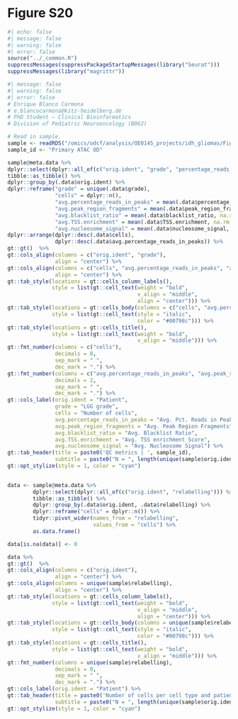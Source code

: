# Figure S20 {.unnumbered}

```r
#| echo: false
#| message: false
#| warning: false
#| error: false
source("../_common.R")
suppressMessages(suppressPackageStartupMessages(library("Seurat")))
suppressMessages(library("magrittr"))
```

```r
#| message: false
#| warning: false
#| error: false
# Enrique Blanco Carmona
# e.blancocarmona@kitz-heidelberg.de
# PhD Student – Clinical Bioinformatics
# Division of Pediatric Neurooncology (B062)

# Read in sample.
sample <- readRDS("/omics/odcf/analysis/OE0145_projects/idh_gliomas/Figures_Science/revision/IDH_gliomas_book/datasets/primary_ATAC_OD.rds")
sample_id <- "Primary ATAC OD"
```



```r
sample@meta.data %>% 
dplyr::select(dplyr::all_of(c("orig.ident", "grade", "percentage_reads_in_peaks", "peak_region_fragments", "blacklist_ratio", "TSS.enrichment", "nucleosome_signal"))) %>% 
tibble::as_tibble() %>% 
dplyr::group_by(.data$orig.ident) %>% 
dplyr::reframe("grade" = unique(.data$grade),
               "cells" = dplyr::n(),
               "avg.percentage_reads_in_peaks" = mean(.data$percentage_reads_in_peaks, na.rm = TRUE),
               "avg.peak_region_fragments" = mean(.data$peak_region_fragments, na.rm = TRUE),
               "avg.blacklist_ratio" = mean(.data$blacklist_ratio, na.rm = TRUE),
               "avg.TSS.enrichment" = mean(.data$TSS.enrichment, na.rm = TRUE),
               "avg.nucleosome_signal" = mean(.data$nucleosome_signal, na.rm = TRUE)) %>% 
dplyr::arrange(dplyr::desc(.data$cells), 
               dplyr::desc(.data$avg.percentage_reads_in_peaks)) %>% 
gt::gt()  %>% 
gt::cols_align(columns = c("orig.ident", "grade"),
               align = "center") %>% 
gt::cols_align(columns = c("cells", "avg.percentage_reads_in_peaks", "avg.peak_region_fragments", "avg.blacklist_ratio", "avg.TSS.enrichment", "avg.nucleosome_signal"),
               align = "center") %>% 
gt::tab_style(locations = gt::cells_column_labels(),
              style = list(gt::cell_text(weight = "bold",
                                         v_align = "middle",
                                         align = "center"))) %>% 
gt::tab_style(locations = gt::cells_body(columns = c("cells", "avg.percentage_reads_in_peaks", "avg.peak_region_fragments", "avg.blacklist_ratio", "avg.TSS.enrichment", "avg.nucleosome_signal")),
              style = list(gt::cell_text(style = "italic",
                                         color = "#00798c"))) %>% 
gt::tab_style(locations = gt::cells_title(),
              style = list(gt::cell_text(weight = "bold",
                                         v_align = "middle"))) %>% 
gt::fmt_number(columns = c("cells"), 
               decimals = 0,
               sep_mark = " ",
               dec_mark = ".") %>% 
gt::fmt_number(columns = c("avg.percentage_reads_in_peaks", "avg.peak_region_fragments", "avg.blacklist_ratio", "avg.TSS.enrichment", "avg.nucleosome_signal"), 
               decimals = 2,
               sep_mark = " ",
               dec_mark = ".") %>% 
gt::cols_label(orig.ident = "Patient",
               grade = "LGG grade",
               cells = "Number of cells",
               avg.percentage_reads_in_peaks = "Avg. Pct. Reads in Peaks",
               avg.peak_region_fragments = "Avg. Peak Region Fragments",
               avg.blacklist_ratio = "Avg. Blacklist Ratio",
               avg.TSS.enrichment = "Avg. TSS enrichment Score",
               avg.nucleosome_signal = "Avg. Nucleosome Signal") %>% 
gt::tab_header(title = paste0('QC metrics | ', sample_id),
               subtitle = paste0("N = ", length(unique(sample$orig.ident)))) %>%
gt::opt_stylize(style = 1, color = "cyan")
            
```

```r
data <- sample@meta.data %>% 
        dplyr::select(dplyr::all_of(c("orig.ident", "relabelling"))) %>% 
        tibble::as_tibble() %>% 
        dplyr::group_by(.data$orig.ident, .data$relabelling) %>% 
        dplyr::reframe("cells" = dplyr::n()) %>% 
        tidyr::pivot_wider(names_from = "relabelling",
                           values_from = "cells") %>% 
        as.data.frame()

data[is.na(data)] <- 0

data %>% 
gt::gt()  %>% 
gt::cols_align(columns = c("orig.ident"),
               align = "center") %>% 
gt::cols_align(columns = unique(sample$relabelling),
               align = "center") %>% 
gt::tab_style(locations = gt::cells_column_labels(),
              style = list(gt::cell_text(weight = "bold",
                                         v_align = "middle",
                                         align = "center"))) %>% 
gt::tab_style(locations = gt::cells_body(columns = unique(sample$relabelling)),
              style = list(gt::cell_text(style = "italic",
                                         color = "#00798c"))) %>% 
gt::tab_style(locations = gt::cells_title(),
              style = list(gt::cell_text(weight = "bold",
                                         v_align = "middle"))) %>% 
gt::fmt_number(columns = unique(sample$relabelling), 
               decimals = 0,
               sep_mark = " ",
               dec_mark = ".") %>% 
gt::cols_label(orig.ident = "Patient") %>% 
gt::tab_header(title = paste0('Number of cells per cell type and patient | ', sample_id),
               subtitle = paste0("N = ", length(unique(sample$orig.ident)))) %>%
gt::opt_stylize(style = 1, color = "cyan")
            
```

